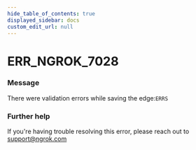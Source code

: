 ```yaml
---
hide_table_of_contents: true
displayed_sidebar: docs
custom_edit_url: null
---
```



# ERR_NGROK_7028

### Message

There were validation errors while saving the edge:`ERRS`

### Further help

If you're having trouble resolving this error, please reach out to [support@ngrok.com](mailto:support@ngrok.com?subject=Help%20with%20ERR_NGROK_7028)

<ErrorDetails error="err_ngrok_7028" />
